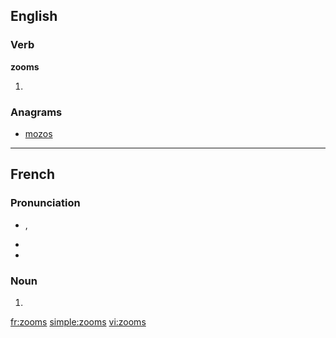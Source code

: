 ==English==

===Verb===
'''zooms'''

# {{third-person singular of|zoom}}

===Anagrams===
* [[mozos#English|mozos]]

----

==French==

===Pronunciation===
* {{IPA|/zum/|lang=fr}}, {{X-SAMPA|/zum/|lang=fr}}
* {{homophones|zoom|lang=fr}}
* {{hyphenation|zooms|lang=fr}}

===Noun===
{{head|fr|plural}} {{m|p}}

# {{plural of|zoom|lang=fr}}

[[fr:zooms]]
[[simple:zooms]]
[[vi:zooms]]